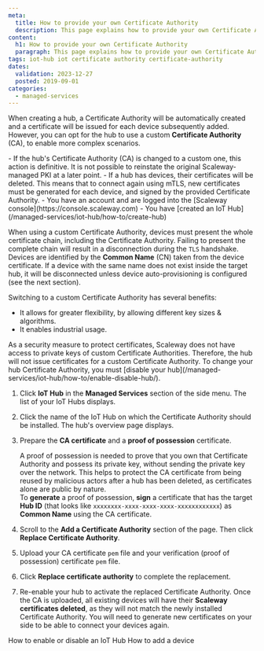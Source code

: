 ```yaml
---
meta:
  title: How to provide your own Certificate Authority
  description: This page explains how to provide your own Certificate Authority
content:
  h1: How to provide your own Certificate Authority
  paragraph: This page explains how to provide your own Certificate Authority
tags: iot-hub iot certificate authority certificate-authority 
dates:
  validation: 2023-12-27
  posted: 2019-09-01
categories:
  - managed-services
---
```


When creating a hub, a Certificate Authority will be automatically created and a certificate will be issued for each device subsequently added. However, you can opt for the hub to use a custom **Certificate Authority** (CA), to enable more complex scenarios.

<Macro id="requirements" />

<Message type="important">
  - If the hub's Certificate Authority (CA) is changed to a custom one, this action is definitive. It is not possible to reinstate the original Scaleway-managed PKI at a later point.
  - If a hub has devices, their certificates will be deleted. This means that to connect again using mTLS, new certificates must be generated for each device, and signed by the provided Certificate Authority.
</Message>

<Message type="requirement">
  - You have an account and are logged into the [Scaleway console](https://console.scaleway.com)
  - You have [created an IoT Hub](/managed-services/iot-hub/how-to/create-hub)
</Message>

When using a custom Certificate Authority, devices must present the whole certificate chain, including the Certificate Authority. Failing to present the complete chain will result in a disconnection during the `TLS` handshake. Devices are identified by the **Common Name** (CN) taken from the device certificate. If a device with the same name does not exist inside the target hub, it will be disconnected unless device auto-provisioning is configured (see the next section).

Switching to a custom Certificate Authority has several benefits:

- It allows for greater flexibility, by allowing different key sizes & algorithms.
- It enables industrial usage.

<Message type="note">
  As a security measure to protect certificates, Scaleway does not have access to private keys of custom Certificate Authorities. Therefore, the hub will not issue certificates for a custom Certificate Authority.
</Message>


<Message type="important">
  To change your hub Certificate Authority, you must [disable your hub](/managed-services/iot-hub/how-to/enable-disable-hub/).
</Message>

1. Click **IoT Hub** in the **Managed Services** section of the side menu. The list of your IoT Hubs displays.
2. Click the name of the IoT Hub on which the Certificate Authority should be installed. The hub's overview page displays. 
3. Prepare the **CA certificate** and a **proof of possession** certificate.

    A proof of possession is needed to prove that you own that Certificate Authority and possess its private key, without sending the private key over the network. This helps to protect the CA certificate from being reused by malicious actors after a hub has been deleted, as certificates alone are public by nature.  
    To **generate** a proof of possession, **sign** a certificate that has the target **Hub ID** (that looks like `xxxxxxxx-xxxx-xxxx-xxxx-xxxxxxxxxxxx`) as **Common Name** using the CA certificate.
4. Scroll to the **Add a Certificate Authority** section of the page. Then click **Replace Certificate Authority**.
5. Upload your CA certificate `pem` file and your verification (proof of possession) certificate `pem` file.
6. Click **Replace certificate authority** to complete the replacement.
7. Re-enable your hub to activate the replaced Certificate Authority.
    <Message type="important">
      Once the CA is uploaded, all existing devices will have their **Scaleway certificates deleted**, as they will not match the newly installed Certificate Authority. You will need to generate new certificates on your side to be able to connect your devices again.
    </Message>


<Navigation title="See also">
  <PreviousButton to="/managed-services/iot-hub/how-to/enable-disable-hub">How to enable or disable an IoT Hub</PreviousButton>
  <NextButton to="/managed-services/iot-hub/how-to/add-device">How to add a device</NextButton>
</Navigation>
